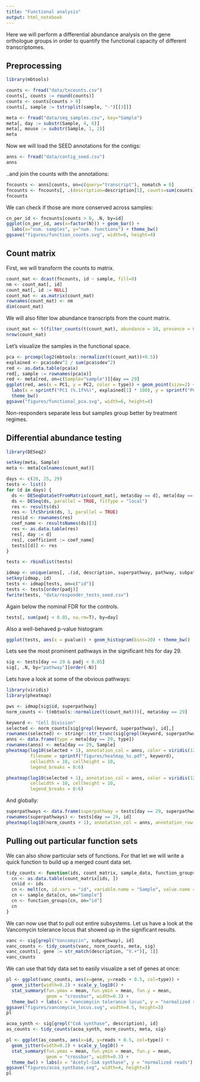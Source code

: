 ```yaml
---
title: "Functional analysis"
output: html_notebook
---
```


Here we will perform a differential abundance analysis on the gene orthologue groups in order to quantify the functional
capacity of different transcriptomes.

## Preprocessing

```r
library(mbtools)

counts <- fread("data/txcounts.csv")
counts[, counts := round(counts)]
counts <- counts[counts > 0]
counts[, sample := tstrsplit(sample, "-")[[3]]]

meta <- fread("data/seq_samples.csv", key="Sample")
meta[, day := substr(Sample, 4, 6)]
meta[, mouse := substr(Sample, 1, 2)]
meta
```

Now we will load the SEED annotations for the contigs:

```r
anns <- fread("data/contig_seed.csv")
anns
```

..and join the counts with the annotations:

```r
fncounts <- anns[counts, on=c(query="transcript"), nomatch = 0]
fncounts <- fncounts[, .(description=description[1], counts=sum(counts)), by=c("id", "sample")]
fncounts
```

We can check if those are more conserved across samples:

```r
cn_per_id <- fncounts[counts > 0, .N, by=id]
ggplot(cn_per_id, aes(x=factor(N))) + geom_bar() + 
  labs(x="num. samples", y="num. functions") + theme_bw()
ggsave("figures/function_counts.svg", width=6, height=4)
```

## Count matrix

First, we will transform the counts to matrix.

```r
count_mat <- dcast(fncounts, id ~ sample, fill=0)
nm <- count_mat[, id]
count_mat[, id := NULL]
count_mat <- as.matrix(count_mat)
rownames(count_mat) <- nm
dim(count_mat)
```

We will also filter low abundance transcripts from the count matrix.

```r
count_mat <- t(filter_counts(t(count_mat), abundance = 10, presence = 0.25))
nrow(count_mat)
```

Let's visualize the samples in the functional space.

```r
pca <- prcomp(log2(mbtools::normalize(t(count_mat))+0.5))
explained <- pca$sdev^2 / sum(pca$sdev^2)
red <- as.data.table(pca$x)
red[, sample := rownames(pca$x)]
red <- meta[red, on=c(Sample="sample")][day == 29]
ggplot(red, aes(x = PC1, y = PC2, color = type)) + geom_point(size=2) +
  labs(x = sprintf("PC1 (%.1f%%)", explained[1] * 100), y = sprintf("PC2 (%.1f%%)", explained[2] * 100)) +
  theme_bw()
ggsave("figures/functional_pca.svg", width=6, height=4)
```

Non-responders separate less but samples group better by treatment regimes.

## Differential abundance testing

```r
library(DESeq2)

setkey(meta, Sample)
meta <- meta[colnames(count_mat)]

days <- c(20, 25, 29) 
tests <- list()
for (d in days) {
  ds <- DESeqDataSetFromMatrix(count_mat[, meta$day == d], meta[day == d], ~ RIN + type)
  ds <- DESeq(ds, parallel = TRUE, fitType = "local")
  res <- results(ds)
  res <- lfcShrink(ds, 3, parallel = TRUE)
  res$id <- rownames(res)
  coef_name <- resultsNames(ds)[3]
  res <- as.data.table(res)
  res[, day := d]
  res[, coefficient := coef_name]
  tests[[d]] <- res
}

tests <- rbindlist(tests)

idmap <- unique(anns[, .(id, description, superpathway, pathway, subpathway)])
setkey(idmap, id)
tests <- idmap[tests, on=c("id")]
tests <- tests[order(padj)]
fwrite(tests, "data/responder_tests_seed.csv")
```

Again below the nominal FDR for the controls.

```r
tests[, sum(padj < 0.05, na.rm=T), by=day]
```

Also a well-behaved p-value histogram

```r
ggplot(tests, aes(x = pvalue)) + geom_histogram(bins=20) + theme_bw()
```

Lets see the most prominent pathways in the significant hits for day 29.

```r
sig <- tests[day == 29 & padj < 0.05]
sig[, .N, by="pathway"][order(-N)]
```

Lets have a look at some of the obvious pathways:

```r
library(viridis)
library(pheatmap)

pws <- idmap[sig$id, superpathway]
norm_counts <- t(mbtools::normalize(t(count_mat)))[, meta$day == 29]

keyword <- "Cell Division"
selected <- norm_counts[sig[grepl(keyword, superpathway), id],]
rownames(selected) <- stringr::str_trunc(sig[grepl(keyword, superpathway), description], 80)
anns <- data.frame(type = meta[day == 29, type])
rownames(anns) <- meta[day == 29, Sample]
pheatmap(log10(selected + 1), annotation_col = anns, color = viridis(128), 
         filename = sprintf("figures/heatmap_%s.pdf", keyword), 
         cellwidth = 10, cellheight = 10,
         legend_breaks = 0:6)

pheatmap(log10(selected + 1), annotation_col = anns, color = viridis(128), 
         cellwidth = 10, cellheight = 10,
         legend_breaks = 0:6)
```

And globally:

```r
superpathways <- data.frame(superpathway = tests[day == 29, superpathway])
rownames(superpathways) <- tests[day == 29, id]
pheatmap(log10(norm_counts + 1), annotation_col = anns, annotation_row = superpathways, color = viridis(128), show_rownames = FALSE)
```

## Pulling out particular function sets

We can also show particular sets of functions. For that let we will write a quick function to build up a merged count data set.

```r
tidy_counts <- function(ids, count_matrix, sample_data, function_groups) {
  cn <- as.data.table(count_matrix[ids, ])
  cn$id <- ids
  cn <- melt(cn, id.vars = "id", variable.name = "Sample", value.name = "reads")
  cn <- sample_data[cn, on="Sample"]
  cn <- function_groups[cn, on="id"]
  cn
}
```

We can now use that to pull out entire subsystems. Let us have a look at the Vancomycin tolerance locus
that showed up in the significant results.

```r
vanc <- sig[grepl("Vancomycin", subpathway), id]
vanc_counts <- tidy_counts(vanc, norm_counts, meta, sig)
vanc_counts[, gene := str_match(description, "V.+")[, 1]]
vanc_counts
```

We can use that tidy data set to easily visualize a set of genes at once:

```r
pl <- ggplot(vanc_counts, aes(x=gene, y=reads + 0.5, col=type)) +
  geom_jitter(width=0.2) + scale_y_log10() +
  stat_summary(fun.ymax = mean, fun.ymin = mean, fun.y = mean, 
               geom = "crossbar", width=0.3) +
  theme_bw() + labs(x = "vancomycin tolerance locus", y = "normalized reads")
ggsave("figures/vancomycin_locus.svg", width=4.5, height=3)
pl
```

```r
acoa_synth <- sig[grepl("CoA synthase", description), id]
as_counts <- tidy_counts(acoa_synth, norm_counts, meta, sig)

pl <- ggplot(as_counts, aes(x=id, y=reads + 0.5, col=type)) +
  geom_jitter(width=0.2) + scale_y_log10() +
  stat_summary(fun.ymax = mean, fun.ymin = mean, fun.y = mean, 
               geom = "crossbar", width=0.3) +
  theme_bw() + labs(x = "Acetyl-CoA synthase", y = "normalized reads")
ggsave("figures/acoa_synthase.svg", width=4, height=3)
pl
```